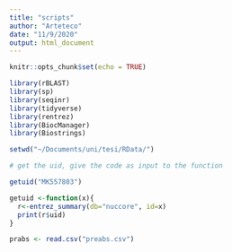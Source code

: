 ```yaml
---
title: "scripts"
author: "Arteteco"
date: "11/9/2020"
output: html_document
---
```


```r
knitr::opts_chunk$set(echo = TRUE)

library(rBLAST)
library(sp)
library(seqinr)
library(tidyverse)
library(rentrez)
library(BiocManager)
library(Biostrings)

setwd("~/Documents/uni/tesi/RData/")
```


```r

# get the uid, give the code as input to the function

getuid("MK557803")

getuid <-function(x){
  r<-entrez_summary(db="nuccore", id=x)
  print(r$uid)
}
```

```r

prabs <- read.csv("preabs.csv")


```


